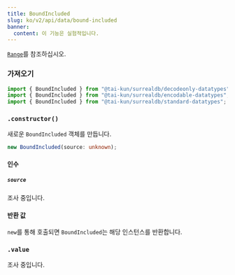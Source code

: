 ```yaml
---
title: BoundIncluded
slug: ko/v2/api/data/bound-included
banner:
  content: 이 기능은 실험적입니다.
---
```



[`Range`](/v2/api/data/range)를 참조하십시오.

### 가져오기

```ts
import { BoundIncluded } from "@tai-kun/surrealdb/decodeonly-datatypes";
import { BoundIncluded } from "@tai-kun/surrealdb/encodable-datatypes";
import { BoundIncluded } from "@tai-kun/surrealdb/standard-datatypes";
```

### `.constructor()`

새로운 `BoundIncluded` 객체를 만듭니다.

```ts
new BoundIncluded(source: unknown);
```

#### 인수

##### `source`

조사 중입니다.

#### 반환 값

`new`를 통해 호출되면 `BoundIncluded`는 해당 인스턴스를 반환합니다.

### `.value` <Badge variant="instance" /><Badge variant="property" /><Badge variant="decodeonly" />

조사 중입니다.

